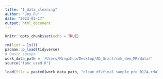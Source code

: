 ```yaml
---
title: "1_data_cleaning"
author: "Joy_Fu"
date: "2023-01-17"
output: html_document
---
```


```r
knitr::opts_chunk$set(echo = TRUE)
```

```r
rm(list = ls())
pacman::p_load(tidyverse)
# Basic setups
work_data_path = '/Users/Mingzhou/Desktop/AD_Grant/smk_dem_MR/data/'
source("func_used.R")

load(file = paste0(work_data_path, "clean_df/final_sample_pre_0124.rda"))
```

